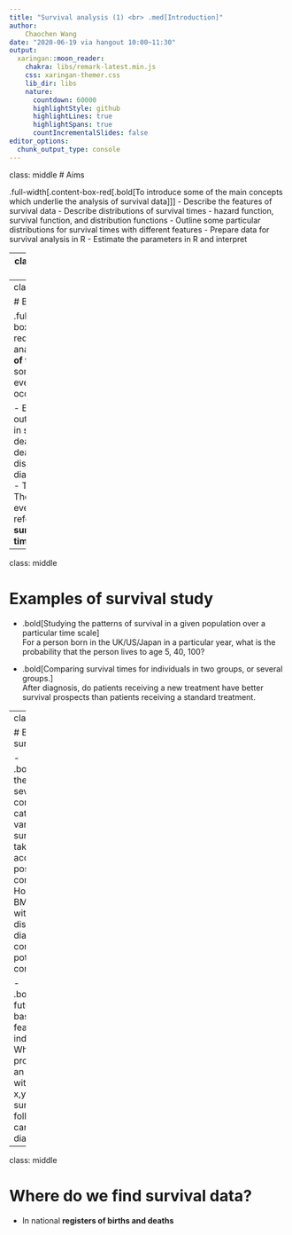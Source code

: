```yaml
---
title: "Survival analysis (1) <br> .med[Introduction]"
author: 
    Chaochen Wang  
date: "2020-06-19 via hangout 10:00~11:30"
output:
  xaringan::moon_reader:
    chakra: libs/remark-latest.min.js
    css: xaringan-themer.css
    lib_dir: libs
    nature:
      countdown: 60000
      highlightStyle: github
      highlightLines: true
      highlightSpans: true
      countIncrementalSlides: false
editor_options: 
  chunk_output_type: console
---
```



class: middle
# Aims

.full-width[.content-box-red[.bold[To introduce some of the main concepts which underlie the analysis of survival data]]]
- Describe the features of survival data
- Describe distributions of survival times
    - hazard function, survival function, and distribution functions
- Outline some particular distributions for survival times with different features
- Prepare data for survival analysis in R
- Estimate the parameters in R and interpret



---
class: middle, center, inverse

# What is survival analysis?

---
class: middle 

# Background

.full-width[.content-box-red[.bold[Survival analysis is the **study of times** at which some outcome or event of interest occurs.]]]

- Example of outcomes of interest in survival analysis: 
  - death (all causes)
  - death following a disease diagnosis
  - diagnosis of a disease
- Terminology <br>
The time at which the event occurs is referred to as a **survival/failure/event time**.


---
class: middle

# Examples of survival study

- .bold[Studying the patterns of survival in a given population over a particular time scale]
<br> For a person born in the UK/US/Japan in a particular year, what is the probability that the person lives to age 5, 40, 100? 
  
- .bold[Comparing survival times for individuals in two groups, or several groups.]
<br> After diagnosis, do patients receiving a new treatment have better survival prospects than patients receiving a standard treatment.
  
  
---
class: middle

# Examples of survival study

- .bold[Studying the effects of several continuous and categorical variables on survival times, taking into account possible confounding]
<br>How is adult BMI associated with time to disease diagnosis after controlling for potential confounders?

- .bold[Predicting future survival based on features of an individual]
<br> What is the probability that an individual with features x,y,x will survive 5 years following a cancer diagnosis?


---
class: middle

# Where do we find survival data?

- In national **registers of births and deaths**